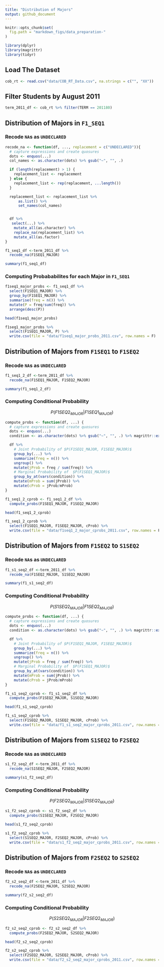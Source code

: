 ```yaml
---
title: "Distribution of Majors"
output: github_document
---
```


```r
knitr::opts_chunk$set(
  fig.path = "markdown_figs/data_preparation-"
)
```

```r
library(dplyr)
library(magrittr)
library(tidyr)
```

## Load The Dataset

```r
cob_rt <- read.csv("data/COB_RT_Data.csv", na.strings = c("", "XX"))
```

## Filter Students by August 2011

```r
term_2011_df <- cob_rt %>% filter(TERM == 201180)
```

## Distribution of Majors in `F1_SEQ1`

### Recode `NA`s as `UNDECLARED`

```r
recode_na <- function(df, ..., replacement = c("UNDECLARED")){
  # capture expressions and create quosures
  dots <- enquos(...)
  col_names <- as.character(dots) %>% gsub("~", "", .)

  if (length(replacement) > 1) {
    replacement_list <- replacement
  } else {
    replacement_list <- rep(replacement, ...length())
  }

  replacement_list <- replacement_list %>%
      as.list() %>%
      set_names(col_names)


  df %>%
   select(...) %>%
    mutate_all(as.character) %>%
    replace_na(replacement_list) %>%
    mutate_all(as.factor)
}
```

```r
f1_seq1_df <-term_2011_df %>%
  recode_na(F1SEQ1_MAJOR)

summary(f1_seq1_df)
```

### Computing Probababilites for each Major in `F1_SEQ1`

```r
f1seq1_major_probs <- f1_seq1_df %>%
  select(F1SEQ1_MAJOR) %>%
  group_by(F1SEQ1_MAJOR) %>%
  summarise(freq = n()) %>%
  mutate(P = freq/sum(freq)) %>%
  arrange(desc(P))

head(f1seq1_major_probs)
```

```r
f1seq1_major_probs %>%
  select(F1SEQ1_MAJOR, P) %>%
  write.csv(file = "data/f1seq1_major_probs_2011.csv", row.names = F)
```

## Distribution of Majors from `F1SEQ1` to `F1SEQ2`

### Recode `NA`s as `UNDECLARED`

```r
f1_seq1_2_df <-term_2011_df %>%
  recode_na(F1SEQ1_MAJOR, F1SEQ2_MAJOR)

summary(f1_seq1_2_df)
```

### Computing Conditional Probability

$$P(F1SEQ2_{MAJOR} | F1SEQ1_{MAJOR})$$
```r
compute_probs <- function(df, ...) {
  # capture expressions and create quosures
  dots <- enquos(...)
  condition <- as.character(dots) %>% gsub("~", "", .) %>% magrittr::extract(1)

  df %>%
    # Joint Probability of $P(F1SEQ1_MAJOR, F1SEQ2_MAJOR)$
    group_by(...) %>%
    summarize(freq = n()) %>%
    ungroup() %>%
    mutate(jProb = freq / sum(freq)) %>%
    # Marginal Probability of  $P(F1SEQ1_MAJOR)$
    group_by_at(vars(condition)) %>%
    mutate(mProb = sum(jProb)) %>%
    mutate(cProb = jProb/mProb)
}
```

```r
f1_seq1_2_cprob <- f1_seq1_2_df %>%
  compute_probs(F1SEQ1_MAJOR, F1SEQ2_MAJOR)

head(f1_seq1_2_cprob)
```

```r
f1_seq1_2_cprob %>%
  select(F1SEQ1_MAJOR, F1SEQ2_MAJOR, cProb) %>%
  write.csv(file = "data/f1seq1_2_major_cprobs_2011.csv", row.names = F)
```

## Distribution of Majors from `F1SEQ2` to `S1SEQ2`

### Recode `NA`s as `UNDECLARED`

```r
f1_s1_seq2_df <-term_2011_df %>%
  recode_na(F1SEQ2_MAJOR, S1SEQ2_MAJOR)

summary(f1_s1_seq2_df)
```

### Computing Conditional Probability

$$P(S1SEQ2_{MAJOR} | F1SEQ2_{MAJOR})$$
```r
compute_probs <- function(df, ...) {
  # capture expressions and create quosures
  dots <- enquos(...)
  condition <- as.character(dots) %>% gsub("~", "", .) %>% magrittr::extract(1)

  df %>%
    # Joint Probability of $P(F1SEQ1_MAJOR, F1SEQ2_MAJOR)$
    group_by(...) %>%
    summarize(freq = n()) %>%
    ungroup() %>%
    mutate(jProb = freq / sum(freq)) %>%
    # Marginal Probability of  $P(F1SEQ1_MAJOR)$
    group_by_at(vars(condition)) %>%
    mutate(mProb = sum(jProb)) %>%
    mutate(cProb = jProb/mProb)
}
```

```r
f1_s1_seq2_cprob <- f1_s1_seq2_df %>%
  compute_probs(F1SEQ2_MAJOR, S1SEQ2_MAJOR)

head(f1_s1_seq2_cprob)
```

```r
f1_s1_seq2_cprob %>%
  select(F1SEQ2_MAJOR, S1SEQ2_MAJOR, cProb) %>%
  write.csv(file = "data/f1_s1_seq2_major_cprobs_2011.csv", row.names = F)
```

## Distribution of Majors from `S1SEQ2` to `F2SEQ2`

### Recode `NA`s as `UNDECLARED`

```r
s1_f2_seq2_df <-term_2011_df %>%
  recode_na(S1SEQ2_MAJOR, F2SEQ2_MAJOR)

summary(s1_f2_seq2_df)
```

### Computing Conditional Probability

$$P(F2SEQ2_{MAJOR} | S1SEQ2_{MAJOR})$$

```r
s1_f2_seq2_cprob <- s1_f2_seq2_df %>%
  compute_probs(S1SEQ2_MAJOR, F2SEQ2_MAJOR)

head(s1_f2_seq2_cprob)
```

```r
s1_f2_seq2_cprob %>%
  select(S1SEQ2_MAJOR, F2SEQ2_MAJOR, cProb) %>%
  write.csv(file = "data/s1_f2_seq2_major_cprobs_2011.csv", row.names = F)
```

## Distribution of Majors from `F2SEQ2` to `S2SEQ2`

### Recode `NA`s as `UNDECLARED`

```r
f2_s2_seq2_df <-term_2011_df %>%
  recode_na(F2SEQ2_MAJOR, S2SEQ2_MAJOR)

summary(f2_s2_seq2_df)
```

### Computing Conditional Probability

$$P(S2SEQ2_{MAJOR} | F2SEQ2_{MAJOR})$$

```r
f2_s2_seq2_cprob <- f2_s2_seq2_df %>%
  compute_probs(F2SEQ2_MAJOR, S2SEQ2_MAJOR)

head(f2_s2_seq2_cprob)
```

```r
f2_s2_seq2_cprob %>%
  select(F2SEQ2_MAJOR, S2SEQ2_MAJOR, cProb) %>%
  write.csv(file = "data/f2_s2_seq2_major_cprobs_2011.csv", row.names = F)
```
